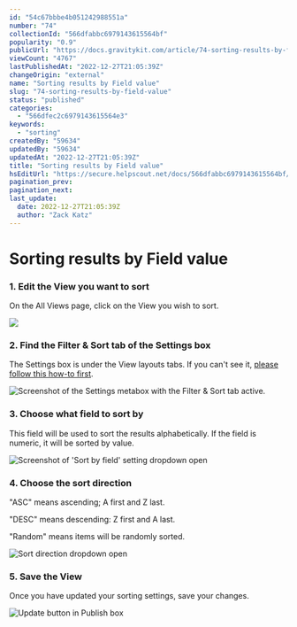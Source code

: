 ```yaml
---
id: "54c67bbbe4b051242988551a"
number: "74"
collectionId: "566dfabbc6979143615564bf"
popularity: "0.9"
publicUrl: "https://docs.gravitykit.com/article/74-sorting-results-by-field-value"
viewCount: "4767"
lastPublishedAt: "2022-12-27T21:05:39Z"
changeOrigin: "external"
name: "Sorting results by Field value"
slug: "74-sorting-results-by-field-value"
status: "published"
categories: 
  - "566dfec2c6979143615564e3"
keywords: 
  - "sorting"
createdBy: "59634"
updatedBy: "59634"
updatedAt: "2022-12-27T21:05:39Z"
title: "Sorting results by Field value"
hsEditUrl: "https://secure.helpscout.net/docs/566dfabbc6979143615564bf/article/54c67bbbe4b051242988551a"
pagination_prev: 
pagination_next: 
last_update:
  date: 2022-12-27T21:05:39Z
  author: "Zack Katz"
---
```


# Sorting results by Field value



### 1. Edit the View you want to sort

On the All Views page, click on the View you wish to sort.

![](https://www.gravitykit.com/wp-content/uploads/2018/01/edit-the-view-you-want-to-sort.png?1432159114)

### 2. Find the Filter &amp; Sort tab of the Settings box

The Settings box is under the View layouts tabs. If you can't see it, [please follow this how-to first](https://docs.gravitykit.com/article/87-the-settings-box-is-hidden).

![Screenshot of the Settings metabox with the Filter & Sort tab active.](https://i.gravitykit.com/MsVffK+)

### 3. Choose what field to sort by

This field will be used to sort the results alphabetically. If the field is numeric, it will be sorted by value.

![Screenshot of 'Sort by field' setting dropdown open](https://i.gravitykit.com/TKFxGv+)

### 4. Choose the sort direction

"ASC" means ascending; A first and Z last.

"DESC" means descending: Z first and A last.

"Random" means items will be randomly sorted.

![Sort direction dropdown open ](https://i.gravitykit.com/QxHUso+)

### 5. Save the View

Once you have updated your sorting settings, save your changes.

![Update button in Publish box](https://i.gravitykit.com/4VD173+)


